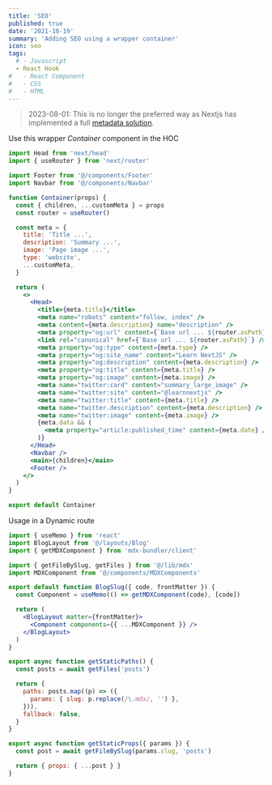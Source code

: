 ```yaml
---
title: 'SEO'
published: true
date: '2021-10-19'
summary: 'Adding SEO using a wrapper container'
icon: seo
tags:
  # - Javascript
  - React Hook
#   - React Component
#   - CSS
#   - HTML
---
```


> 2023-08-01: This is no longer the preferred way as Nextjs has implemented a full [metadata solution](https://nextjs.org/docs/app/building-your-application/optimizing/metadata).

Use this wrapper _Container_ component in the HOC

<CodeBlock>

```jsx:seo.jsx
import Head from 'next/head'
import { useRouter } from 'next/router'

import Footer from '@/components/Footer'
import Navbar from '@/components/Navbar'

function Container(props) {
  const { children, ...customMeta } = props
  const router = useRouter()

  const meta = {
    title: 'Title ...',
    description: 'Summary ...',
    image: 'Page image ...',
    type: 'website',
    ...customMeta,
  }

  return (
    <>
      <Head>
        <title>{meta.title}</title>
        <meta name="robots" content="follow, index" />
        <meta content={meta.description} name="description" />
        <meta property="og:url" content={`Base url ... ${router.asPath}`} />
        <link rel="canonical" href={`Base url ... ${router.asPath}`} />
        <meta property="og:type" content={meta.type} />
        <meta property="og:site_name" content="Learn NextJS" />
        <meta property="og:description" content={meta.description} />
        <meta property="og:title" content={meta.title} />
        <meta property="og:image" content={meta.image} />
        <meta name="twitter:card" content="summary_large_image" />
        <meta name="twitter:site" content="@learnnextjs" />
        <meta name="twitter:title" content={meta.title} />
        <meta name="twitter.description" content={meta.description} />
        <meta name="twitter:image" content={meta.image} />
        {meta.data && (
          <meta property="article:published_time" content={meta.date} />
        )}
      </Head>
      <Navbar />
      <main>{children}</main>
      <Footer />
    </>
  )
}

export default Container
```

</CodeBlock>

Usage in a Dynamic route

<CodeBlock>

```jsx:example.jsx
import { useMemo } from 'react'
import BlogLayout from '@/layouts/Blog'
import { getMDXComponent } from 'mdx-bundler/client'

import { getFileBySlug, getFiles } from '@/lib/mdx'
import MDXComponent from '@/components/MDXComponents'

export default function BlogSlug({ code, frontMatter }) {
  const Component = useMemo(() => getMDXComponent(code), [code])

  return (
    <BlogLayout matter={frontMatter}>
      <Component components={{ ...MDXComponent }} />
    </BlogLayout>
  )
}

export async function getStaticPaths() {
  const posts = await getFiles('posts')

  return {
    paths: posts.map((p) => ({
      params: { slug: p.replace(/\.mdx/, '') },
    })),
    fallback: false,
  }
}

export async function getStaticProps({ params }) {
  const post = await getFileBySlug(params.slug, 'posts')

  return { props: { ...post } }
}
```

</CodeBlock>
